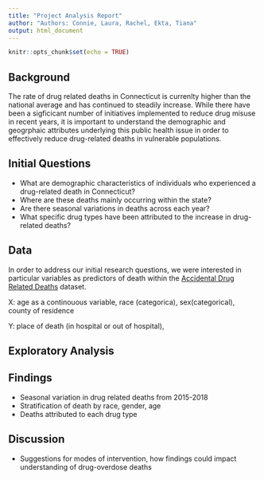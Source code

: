 ```yaml
---
title: "Project Analysis Report"
author: "Authors: Connie, Laura, Rachel, Ekta, Tiana"
output: html_document
---
```


```r
knitr::opts_chunk$set(echo = TRUE)
```

## **Background** 
The rate of drug related deaths in Connecticut is currenlty higher than the national average and has continued to steadily increase. While there have been a sigficicant number of initiatives implemented to reduce drug misuse in recent years, it is important to understand the demographic and geogrphaic attributes underlying this public health issue in order to effectively reduce drug-related deaths in vulnerable populations. 

## **Initial Questions**
* What are demographic characteristics of individuals who experienced a drug-related death in Connecticut? 
* Where are these deaths mainly occurring within the state? 
* Are there seasonal variations in deaths across each year? 
* What specific drug types have been attributed to the increase in drug-related deaths? 

## **Data** 
In order to address our initial research questions, we were interested in particular variables as predictors of death within the [Accidental Drug Related Deaths](https://catalog.data.gov/dataset/accidental-drug-related-deaths-january-2012-sept-2015) dataset. 

X: age as a continouous variable, race (categorica), sex(categorical),  county of residence 

Y: place of death (in hospital or out of hospital),

## **Exploratory Analysis** 

## **Findings** 
* Seasonal variation in drug related deaths from 2015-2018
* Stratification of death by race, gender, age
* Deaths attributed to each drug type 

## **Discussion**
* Suggestions for modes of intervention, how findings could impact understanding of drug-overdose deaths